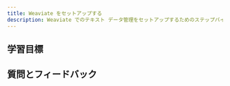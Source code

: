 ```yaml
---
title: Weaviate をセットアップする
description: Weaviate でのテキスト データ管理をセットアップするためのステップバイステップ ガイド。
---
```

<!-- Like a subject number (e.g. CS101) -->

<!-- Provide context for this course, in addition to the concrete learning goals and outcomes. Why would someone want to do this unit? -->

<!-- :::warning TODO
Intro video here
::: -->

## <i class="fa-solid fa-bullseye-arrow"></i> 学習目標


<!-- Replace unitName with name from `unitData.js` - will pull in learning goals and outcomes -->
<LearningGoals unitName="text_setup_weaviate"/>

## 質問とフィードバック


<DocsFeedback/>